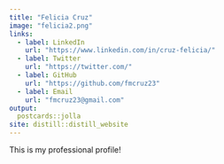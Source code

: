 ```yaml
---
title: "Felicia Cruz"
image: "felicia2.png"
links:
  - label: LinkedIn
    url: "https://www.linkedin.com/in/cruz-felicia/"
  - label: Twitter
    url: "https://twitter.com/"
  - label: GitHub
    url: "https://github.com/fmcruz23"
  - label: Email
    url: "fmcruz23@gmail.com"
output:
  postcards::jolla
site: distill::distill_website
---
```

 
This is my professional profile! 
